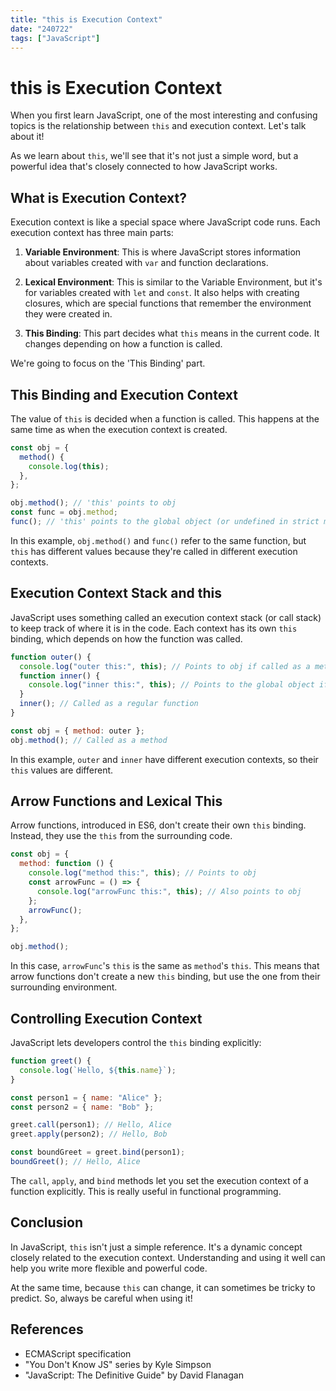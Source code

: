 ```yaml
---
title: "this is Execution Context"
date: "240722"
tags: ["JavaScript"]
---
```


# this is Execution Context

When you first learn JavaScript, one of the most interesting and confusing topics is the relationship between `this` and execution context. Let's talk about it!

As we learn about `this`, we'll see that it's not just a simple word, but a powerful idea that's closely connected to how JavaScript works.

## What is Execution Context?

Execution context is like a special space where JavaScript code runs. Each execution context has three main parts:

1. **Variable Environment**: This is where JavaScript stores information about variables created with `var` and function declarations.

2. **Lexical Environment**: This is similar to the Variable Environment, but it's for variables created with `let` and `const`. It also helps with creating closures, which are special functions that remember the environment they were created in.

3. **This Binding**: This part decides what `this` means in the current code. It changes depending on how a function is called.

We're going to focus on the 'This Binding' part.

## This Binding and Execution Context

The value of `this` is decided when a function is called. This happens at the same time as when the execution context is created.

```javascript
const obj = {
  method() {
    console.log(this);
  },
};

obj.method(); // 'this' points to obj
const func = obj.method;
func(); // 'this' points to the global object (or undefined in strict mode)
```

In this example, `obj.method()` and `func()` refer to the same function, but `this` has different values because they're called in different execution contexts.

## Execution Context Stack and this

JavaScript uses something called an execution context stack (or call stack) to keep track of where it is in the code. Each context has its own `this` binding, which depends on how the function was called.

```javascript
function outer() {
  console.log("outer this:", this); // Points to obj if called as a method
  function inner() {
    console.log("inner this:", this); // Points to the global object if called as a regular function
  }
  inner(); // Called as a regular function
}

const obj = { method: outer };
obj.method(); // Called as a method
```

In this example, `outer` and `inner` have different execution contexts, so their `this` values are different.

## Arrow Functions and Lexical This

Arrow functions, introduced in ES6, don't create their own `this` binding. Instead, they use the `this` from the surrounding code.

```javascript
const obj = {
  method: function () {
    console.log("method this:", this); // Points to obj
    const arrowFunc = () => {
      console.log("arrowFunc this:", this); // Also points to obj
    };
    arrowFunc();
  },
};

obj.method();
```

In this case, `arrowFunc`'s `this` is the same as `method`'s `this`. This means that arrow functions don't create a new `this` binding, but use the one from their surrounding environment.

## Controlling Execution Context

JavaScript lets developers control the `this` binding explicitly:

```javascript
function greet() {
  console.log(`Hello, ${this.name}`);
}

const person1 = { name: "Alice" };
const person2 = { name: "Bob" };

greet.call(person1); // Hello, Alice
greet.apply(person2); // Hello, Bob

const boundGreet = greet.bind(person1);
boundGreet(); // Hello, Alice
```

The `call`, `apply`, and `bind` methods let you set the execution context of a function explicitly. This is really useful in functional programming.

## Conclusion

In JavaScript, `this` isn't just a simple reference. It's a dynamic concept closely related to the execution context. Understanding and using it well can help you write more flexible and powerful code.

At the same time, because `this` can change, it can sometimes be tricky to predict. So, always be careful when using it!

## References

- ECMAScript specification
- "You Don't Know JS" series by Kyle Simpson
- "JavaScript: The Definitive Guide" by David Flanagan
